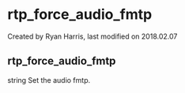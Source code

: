 
# rtp_force_audio_fmtp 

 Created by  Ryan Harris, last modified on 2018.02.07

## rtp_force_audio_fmtp

string Set the audio fmtp.


